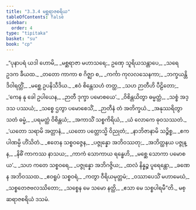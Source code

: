 ```yaml
---
title: "3.3.4 မစ္ဆရာဇစရိယ"
tableOfContents: false
sidebar:
  order: 4
type: "tipitaka"
basket: "su"
book: "cp"
---
```



<DynamicBreadcrumb />

<Division number="83" book="cp">

<Paragraph number="360" type="verses" book="cp">
_“ပုနာပရံ ယဒါ ဟောမိ,_  
_မစ္ဆရာဇာ မဟာသရေ;_  
ဥဏှေ သူရိယသန္တာပေ,_  
_သရေ ဥဒက ခီယထ._  

</Paragraph>

</Division>
<Division number="84" book="cp">

<Paragraph number="361" type="verses" book="cp">
_တတော ကာကာ စ ဂိဇ္ဈာ စ,_  
_ကင်္ကာ ကုလလသေနကာ;_  
_ဘက္ခယန္တိ ဒိဝါရတ္တိံ,_  
_မစ္ဆေ ဥပနိသီဒိယ._  

</Paragraph>

</Division>
<Division number="85" book="cp">

<Paragraph number="362" type="verses" book="cp">
_ဧဝံ စိန္တေသဟံ တတ္ထ,_  
_သဟ ဉာတီဟိ ပီဠိတော;_  
_‘ကေန နု ခေါ ဥပါယေန,_  
_ဉာတီ ဒုက္ခာ ပမောစယေ’._  

</Paragraph>

</Division>
<Division number="86" book="cp">

<Paragraph number="363" type="verses" book="cp">
_ဝိစိန္တယိတွာ ဓမ္မတ္ထံ,_  
_သစ္စံ အဒ္ဒသ ပဿယံ;_  
_သစ္စေ ဌတွာ ပမောစေသိံ,_  
_ဉာတီနံ တံ အတိက္ခယံ._  

</Paragraph>

</Division>
<Division number="87" book="cp">

<Paragraph number="364" type="verses" book="cp">
_အနုဿရိတွာ သတံ ဓမ္မံ,_  
_ပရမတ္ထံ ဝိစိန္တယံ;_  
_အကာသိံ သစ္စကိရိယံ,_  
_ယံ လောကေ ဓုဝသဿတံ._  

</Paragraph>

</Division>
<Division number="88" book="cp">

<Paragraph number="365" type="verses" book="cp">
_‘ယတော သရာမိ အတ္တာနံ,_  
_ယတော ပတ္တောသ္မိ ဝိညုတံ;_  
_နာဘိဇာနာမိ သဉ္စိစ္စ,_  
_ဧကပါဏမ္ပိ ဟိံသိတံ._  

</Paragraph>

</Division>
<Division number="89" book="cp">

<Paragraph number="366" type="verses" book="cp">
_ဧတေန သစ္စဝဇ္ဇေန,_  
_ပဇ္ဇုန္နော အဘိဝဿတု;_  
_အဘိတ္ထနယ ပဇ္ဇုန္န,_  
_နိဓိံ ကာကဿ နာသယ;_  
_ကာကံ သောကာယ ရန္ဓေဟိ,_  
_မစ္ဆေ သောကာ ပမောစယ’._  

</Paragraph>

</Division>
<Division number="90" book="cp">

<Paragraph number="367" type="verses" book="cp">
_သဟ ကတေ သစ္စဝရေ,_  
_ပဇ္ဇုန္နော အဘိဂဇ္ဇိယ;_  
_ထလံ နိန္နဉ္စ ပူရေန္တော,_  
_ခဏေန အဘိဝဿထ._  

</Paragraph>

</Division>
<Division number="91" book="cp">

<Paragraph number="368" type="verses" book="cp">
_ဧဝရူပံ သစ္စဝရံ,_  
_ကတွာ ဝီရိယမုတ္တမံ;_  
_ဝဿာပေသိံ မဟာမေဃံ,_  
_သစ္စတေဇဗလဿိတော;_  
_သစ္စေန မေ သမော နတ္ထိ,_  
_ဧသာ မေ သစ္စပါရမီ”တိ._  


</Paragraph>
</Division>

<Paragraph number="369" type="center" book="cp">
မစ္ဆရာဇစရိယံ ဒသမံ.
</Paragraph>